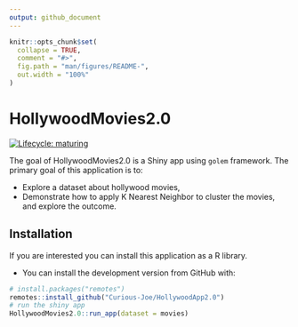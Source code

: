 ```yaml
---
output: github_document
---
```


<!-- README.md is generated from README.Rmd. Please edit that file -->

```r
knitr::opts_chunk$set(
  collapse = TRUE,
  comment = "#>",
  fig.path = "man/figures/README-",
  out.width = "100%"
)
```

# HollywoodMovies2.0

<!-- badges: start -->
[![Lifecycle: maturing](https://img.shields.io/badge/lifecycle-maturing-blue.svg)](https://www.tidyverse.org/lifecycle/#maturing)
<!-- badges: end -->

The goal of HollywoodMovies2.0 is a Shiny app using `golem` framework. The primary goal of this application is to: 

* Explore a dataset about hollywood movies, 
* Demonstrate how to apply K Nearest Neighbor to cluster the movies, and explore the outcome.

## Installation

If you are interested you can install this application as a R library. 

* You can install the development version from GitHub with:

``` r
# install.packages("remotes")
remotes::install_github("Curious-Joe/HollywoodApp2.0")
# run the shiny app
HollywoodMovies2.0::run_app(dataset = movies)
```

